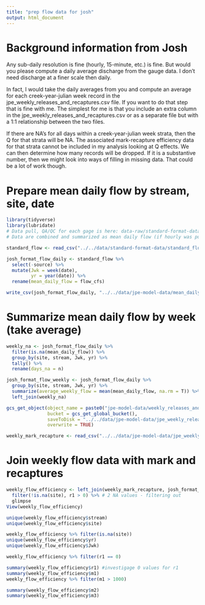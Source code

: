 ```yaml
---
title: "prep flow data for josh"
output: html_document
---
```


# Background information from Josh

Any sub-daily resolution is fine (hourly, 15-minute, etc.) is fine. But would you please compute a daily average discharge from the gauge data. I don’t need discharge at a finer scale then daily.

In fact, I would take the daily averages from you and compute an average for each creek-year-julian week record in the jpe_weekly_releases_and_recaptures.csv file. If you want to do that step that is fine with me. The simplest for me is that you include an extra column in the jpe_weekly_releases_and_recaptures.csv or as a separate file but with a 1:1 relationship between the two files.

If there are NA’s for all days within a creek-year-julian week strata, then the Q for that strata will be NA. The associated mark-recapture efficiency data for that strata cannot be included in my analysis looking at Q effects. We can then determine how many records will be dropped. If it is a substantive number, then we might look into ways of filling in missing data. That could be a lot of work though.

# Prepare mean daily flow by stream, site, date

```r
library(tidyverse)
library(lubridate)
# Data pull, QA/QC for each gage is here: data-raw/standard-format-data-prep/flow_data_prep.Rmd
# Data are combined and summarized as mean daily flow (if hourly was pulled): data-raw/standard-format-data-prep/combine_flow_data.Rmd

standard_flow <- read_csv("../../data/standard-format-data/standard_flow.csv")

josh_format_flow_daily <- standard_flow %>%
  select(-source) %>%
  mutate(Jwk = week(date),
         yr = year(date)) %>%
  rename(mean_daily_flow = flow_cfs)

write_csv(josh_format_flow_daily, "../../data/jpe-model-data/mean_daily_flow.csv")
```

# Summarize mean daily flow by week (take average)

```r
weekly_na <- josh_format_flow_daily %>%
  filter(is.na(mean_daily_flow)) %>%
  group_by(site, stream, Jwk, yr) %>%
  tally() %>%
  rename(days_na = n)

josh_format_flow_weekly <- josh_format_flow_daily %>%
  group_by(site, stream, Jwk, yr) %>%
  summarize(average_weekly_flow = mean(mean_daily_flow, na.rm = T)) %>%
  left_join(weekly_na)

```

```r
gcs_get_object(object_name = paste0("jpe-model-data/weekly_releases_and_recaptures.csv"),
               bucket = gcs_get_global_bucket(),
               saveToDisk = "../../data/jpe-model-data/jpe_weekly_releases_and_recaptures.csv",
               overwrite = TRUE)

weekly_mark_recapture <- read_csv("../../data/jpe-model-data/jpe_weekly_releases_and_recaptures.csv")
```


# Join weekly flow data with mark and recaptures

```r
weekly_flow_efficiency <- left_join(weekly_mark_recapture, josh_format_flow_weekly) %>% 
  filter(!is.na(site), r1 > 0) %>% # 2 NA values - filtering out 
  glimpse
View(weekly_flow_efficiency)
```
```r
unique(weekly_flow_efficiency$stream)
unique(weekly_flow_efficiency$site)

weekly_flow_efficiency %>% filter(is.na(site))
unique(weekly_flow_efficiency$yr)
unique(weekly_flow_efficiency$Jwk)

weekly_flow_efficiency %>% filter(r1 == 0)

summary(weekly_flow_efficiency$r1) #investigage 0 values for r1
summary(weekly_flow_efficiency$m1)
weekly_flow_efficiency %>% filter(m1 > 1000)

summary(weekly_flow_efficiency$m2)
summary(weekly_flow_efficiency$m3)
```
